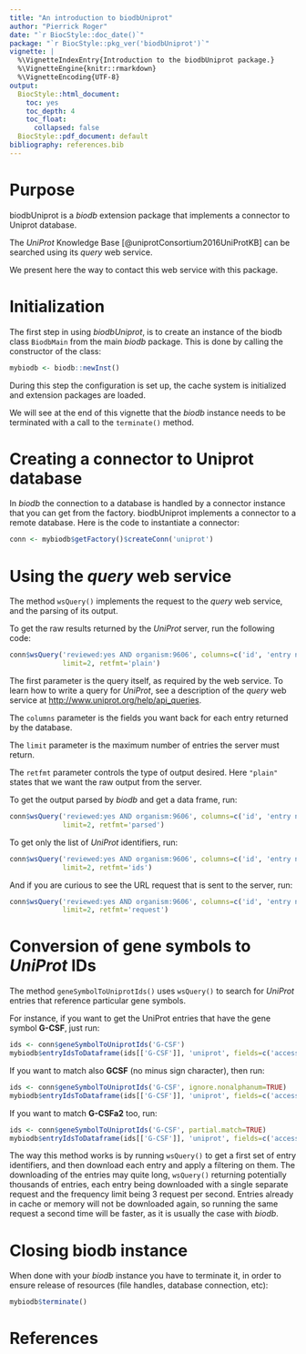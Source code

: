 ```yaml
---
title: "An introduction to biodbUniprot"
author: "Pierrick Roger"
date: "`r BiocStyle::doc_date()`"
package: "`r BiocStyle::pkg_ver('biodbUniprot')`"
vignette: |
  %\VignetteIndexEntry{Introduction to the biodbUniprot package.}
  %\VignetteEngine{knitr::rmarkdown}
  %\VignetteEncoding{UTF-8}
output:
  BiocStyle::html_document:
    toc: yes
    toc_depth: 4
    toc_float:
      collapsed: false
  BiocStyle::pdf_document: default
bibliography: references.bib
---
```


# Purpose

biodbUniprot is a *biodb* extension package that implements a connector to
Uniprot database.

The *UniProt* Knowledge Base [@uniprotConsortium2016UniProtKB] can be searched
using its *query* web service.

We present here the way to contact this web service with this package.

# Initialization

The first step in using *biodbUniprot*, is to create an instance of the biodb
class `BiodbMain` from the main *biodb* package. This is done by calling the
constructor of the class:
```r
mybiodb <- biodb::newInst()
```
During this step the configuration is set up, the cache system is initialized
and extension packages are loaded.

We will see at the end of this vignette that the *biodb* instance needs to be
terminated with a call to the `terminate()` method.

# Creating a connector to Uniprot database

In *biodb* the connection to a database is handled by a connector instance that
you can get from the factory.
biodbUniprot implements a connector to a remote database.
Here is the code to instantiate a connector:
```r
conn <- mybiodb$getFactory()$createConn('uniprot')
```

# Using the *query* web service

The method `wsQuery()` implements the request to the *query* web service, and
the parsing of its output.

To get the raw results returned by the *UniProt* server, run the following code:
```r
conn$wsQuery('reviewed:yes AND organism:9606', columns=c('id', 'entry name'),
             limit=2, retfmt='plain')
```

The first parameter is the query itself, as required by the web service.
To learn how to write a query for *UniProt*, see a description of the *query* web
service at <http://www.uniprot.org/help/api_queries>.

The `columns` parameter is the fields you want back for each entry
returned by the database.

The `limit` parameter is the maximum number of entries the server must
return.

The `retfmt` parameter controls the type of output desired.
Here `"plain"` states that we want the raw output from the server.

To get the output parsed by *biodb* and get a data frame, run:
```r
conn$wsQuery('reviewed:yes AND organism:9606', columns=c('id', 'entry name'),
             limit=2, retfmt='parsed')
```

To get only the list of *UniProt* identifiers, run:
```r
conn$wsQuery('reviewed:yes AND organism:9606', columns=c('id', 'entry name'),
             limit=2, retfmt='ids')
```

And if you are curious to see the URL request that is sent to the server,
run:
```r
conn$wsQuery('reviewed:yes AND organism:9606', columns=c('id', 'entry name'),
             limit=2, retfmt='request')
```

# Conversion of gene symbols to *UniProt* IDs

The method `geneSymbolToUniprotIds()` uses `wsQuery()` to search for *UniProt*
entries that reference particular gene symbols.

For instance, if you want to get the UniProt entries that have the gene symbol
**G-CSF**, just run:
```r
ids <- conn$geneSymbolToUniprotIds('G-CSF')
mybiodb$entryIdsToDataframe(ids[['G-CSF']], 'uniprot', fields=c('accession', 'gene.symbol'))
```

If you want to match also **GCSF** (no minus sign character), then run:
```r
ids <- conn$geneSymbolToUniprotIds('G-CSF', ignore.nonalphanum=TRUE)
mybiodb$entryIdsToDataframe(ids[['G-CSF']], 'uniprot', fields=c('accession', 'gene.symbol'))
```

If you want to match **G-CSFa2** too, run:
```r
ids <- conn$geneSymbolToUniprotIds('G-CSF', partial.match=TRUE)
mybiodb$entryIdsToDataframe(ids[['G-CSF']], 'uniprot', fields=c('accession', 'gene.symbol'))
```

The way this method works is by running `wsQuery()` to get a first set of entry
identifiers, and then download each entry and apply a filtering on them.
The downloading of the entries may quite long, `wsQuery()` returning
potentially thousands of entries, each entry being downloaded with a single
separate request and the frequency limit being 3 request per second.
Entries already in cache or memory will not be downloaded again, so running the
same request a second time will be faster, as it is usually the case with
*biodb*.

# Closing biodb instance

When done with your *biodb* instance you have to terminate it, in order to
ensure release of resources (file handles, database connection, etc):
```r
mybiodb$terminate()
```

# References
